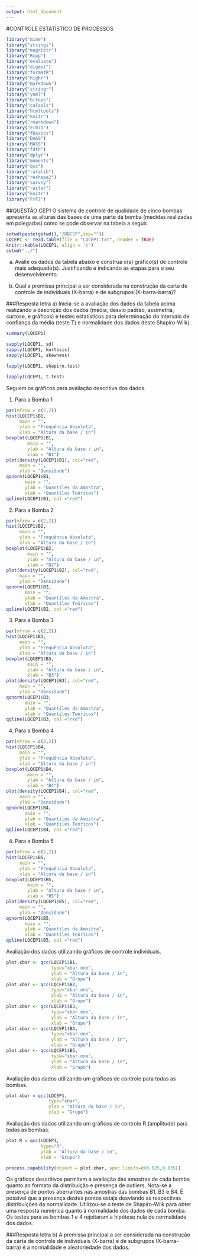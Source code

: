 ```yaml
---
output: html_document
---
```

#CONTROLE ESTATÍSTICO DE PROCESSOS
```r
library("mime")
library("stringi")
library("magrittr") 
library("Rcpp")
library("evaluate")
library("digest")
library("formatR")
library("highr")
library("markdown")
library("stringr")
library("yaml")
library("bitops")
library("caTools")
library("htmltools")
library("knitr")
library("rmarkdown")
library("e1071")
library("fBasics")
library("DAAG")
library("MASS")
library("fdth")
library("dplyr")
library("moments")
library("qcc")
library("rafalib")
library("reshape2")
library("survey")
library("raster")
library("knitr")
library("FrF2")
```

##QUESTÃO CEP1
O sistema de controle de qualidade de cinco bombas apresenta as alturas das bases de uma parte da bomba (medidas realizadas em polegadas) como se pode observar na tabela a seguir.

```r
setwd(paste(getwd(),"/DBCEP",sep=""))
LQCEP1 <- read.table(file = "LQCEP1.txt", header = TRUE)
knitr::kable(LQCEP1, align = 'c')
setwd("../")
```

a) Avalie os dados da tabela abaixo e construa o(s) gráfico(s) de controle mais adequado(s). Justificando e indicando as etapas para o seu desenvolvimento.

b) Qual a premissa principal a ser considerada na construção da carta de controle de individuais (X-barra) e de subgrupos (X-barra-barra)?

###Resposta letra a)
Inicia-se a avaliação dos dados da tabela acima realizando a descrição dos dados (média, desvio padrão, assimetria, curtose, e gráficos) e testes estatísticos para determinação do intervalo de confiança da média (teste T) e normalidade dos dados (teste Shapiro-Wilk).
```r
summary(LQCEP1)

sapply(LQCEP1, sd)
sapply(LQCEP1, kurtosis)
sapply(LQCEP1, skewness)

lapply(LQCEP1, shapiro.test)

lapply(LQCEP1, t.test)
```

Seguem os gráficos para avaliação descritiva dos dados.

1. Para a Bomba 1

```r
par(mfrow = c(2,2))
hist(LQCEP1$B1,
     main = "",
     ylab = "Frequência Absoluta",
     xlab = "Altura da base / in")
boxplot(LQCEP1$B1,
        main = "",
        ylab = "Altura da base / in",
        xlab = "B1")
plot(density(LQCEP1$B1), col="red",
     main = "",
     ylab = "Densidade")
qqnorm(LQCEP1$B1,
       main = "",
       ylab = "Quantiles da Amostra",
       xlab = "Quantiles Teóricos")
qqline(LQCEP1$B1, col ="red")
```

2. Para a Bomba 2

```r
par(mfrow = c(2,2))
hist(LQCEP1$B2,
     main = "",
     ylab = "Frequência Absoluta",
     xlab = "Altura da base / in")
boxplot(LQCEP1$B2,
        main = "",
        ylab = "Altura da base / in",
        xlab = "B2")
plot(density(LQCEP1$B2), col="red",
     main = "",
     ylab = "Densidade")
qqnorm(LQCEP1$B2,
       main = "",
       ylab = "Quantiles da Amostra",
       xlab = "Quantiles Teóricos")
qqline(LQCEP1$B2, col ="red")
```

3. Para a Bomba 3

```r
par(mfrow = c(2,2))
hist(LQCEP1$B3,
     main = "",
     ylab = "Frequência Absoluta",
     xlab = "Altura da base / in")
boxplot(LQCEP1$B3,
        main = "",
        ylab = "Altura da base / in",
        xlab = "B3")
plot(density(LQCEP1$B3), col="red",
     main = "",
     ylab = "Densidade")
qqnorm(LQCEP1$B3,
       main = "",
       ylab = "Quantiles da Amostra",
       xlab = "Quantiles Teóricos")
qqline(LQCEP1$B3, col ="red")
```

4. Para a Bomba 4

```r
par(mfrow = c(2,2))
hist(LQCEP1$B4,
     main = "",
     ylab = "Frequência Absoluta",
     xlab = "Altura da base / in")
boxplot(LQCEP1$B4,
        main = "",
        ylab = "Altura da base / in",
        xlab = "B4")
plot(density(LQCEP1$B4), col="red",
     main = "",
     ylab = "Densidade")
qqnorm(LQCEP1$B4,
       main = "",
       ylab = "Quantiles da Amostra",
       xlab = "Quantiles Teóricos")
qqline(LQCEP1$B4, col ="red")
```

4. Para a Bomba 5

```r
par(mfrow = c(2,2))
hist(LQCEP1$B5,
     main = "",
     ylab = "Frequência Absoluta",
     xlab = "Altura da base / in")
boxplot(LQCEP1$B5,
        main = "",
        ylab = "Altura da base / in",
        xlab = "B5")
plot(density(LQCEP1$B5), col="red",
     main = "",
     ylab = "Densidade")
qqnorm(LQCEP1$B5,
       main = "",
       ylab = "Quantiles da Amostra",
       xlab = "Quantiles Teóricos")
qqline(LQCEP1$B5, col ="red")
```

Avaliação dos dados utilizando gráficos de controle individuais.

```r
plot.xbar <- qcc(LQCEP1$B1,
                 type="xbar.one",
                 ylab = "Altura da base / in",
                 xlab = "Grupo")
plot.xbar <- qcc(LQCEP1$B2,
                 type="xbar.one",
                 ylab = "Altura da base / in",
                 xlab = "Grupo")
plot.xbar <- qcc(LQCEP1$B3,
                 type="xbar.one",
                 ylab = "Altura da base / in",
                 xlab = "Grupo")
plot.xbar <- qcc(LQCEP1$B4,
                 type="xbar.one",
                 ylab = "Altura da base / in",
                 xlab = "Grupo")
plot.xbar <- qcc(LQCEP1$B5,
                 type="xbar.one",
                 ylab = "Altura da base / in",
                 xlab = "Grupo")
```

Avaliação dos dados utilizando um gráficos de controle para todas as bombas.

```r
plot.xbar = qcc(LQCEP1,
                type="xbar",
                ylab = "Altura da base / in",
                xlab = "Grupo")
```

Avaliação dos dados utilizando um gráficos de controle R (amplitude) para todas as bombas.

```r
plot.R = qcc(LQCEP1,
             type="R",
             ylab = "Altura da base / in",
             xlab = "Grupo")

process.capability(object = plot.xbar, spec.limits=c(0.825,0.835))
```

Os gráficos descritivos permitem a avaliação das amostras de cada bomba quanto ao formato da distribuição e presença de outliers. Nota-se a presença de pontos aberrantes nas amostras das bombas B1, B3 e B4. É possível que a presença destes pontos estaja desviando as respectivas distribuições da normalidade. Utilizou-se o teste de Shapiro-Wilk para obter uma resposta numérica quanto à normalidade dos dados de cada bomba. Os testes para as bombas 1 e 4 rejeitaram a hipótese nula de normalidade dos dados. 

###Resposta letra b)
A premissa principal a ser considerada na construção da carta de controle de individuais (X-barra) e de subgrupos (X-barra-barra) é a normalidade e aleatoriedade dos dados.
